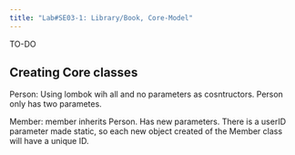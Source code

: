 ```yaml
---
title: "Lab#SE03-1: Library/Book, Core-Model"
---
```


TO-DO

## Creating Core classes

Person:
Using lombok wih all and no parameters as cosntructors. Person only has two parametes.

Member:
member inherits Person. Has new parameters. There is a userID parameter made static, so each new object created of the Member class will have a unique ID.
